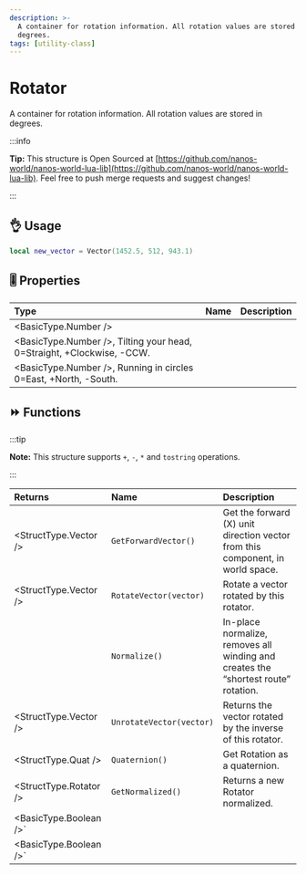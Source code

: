 ```yaml
---
description: >-
  A container for rotation information. All rotation values are stored in
  degrees.
tags: [utility-class]
---
```


# Rotator

A container for rotation information. All rotation values are stored in degrees.


:::info

**Tip:** This structure is Open Sourced at [https://github.com/nanos-world/nanos-world-lua-lib](https://github.com/nanos-world/nanos-world-lua-lib). Feel free to push merge requests and suggest changes!

:::

## 👌 Usage

```lua
local new_vector = Vector(1452.5, 512, 943.1)
```

## 🎚 Properties

| **Type** | **Name** | **Description** |
| :--- | :--- | :--- |
| <BasicType.Number /> |
| <BasicType.Number />, Tilting your head, 0=Straight, +Clockwise, -CCW. |
| <BasicType.Number />, Running in circles 0=East, +North, -South. |

## ⏩ Functions

:::tip

**Note:** This structure supports `+`, `-`, `*` and `tostring` operations.

:::

| **Returns** | **Name** | **Description** |
| :--- | :--- | :--- |
| <StructType.Vector /> | `GetForwardVector()` | Get the forward \(X\) unit direction vector from this component, in world space. |
| <StructType.Vector /> | `RotateVector(vector)` | Rotate a vector rotated by this rotator. |
|  | `Normalize()` | In-place normalize, removes all winding and creates the “shortest route” rotation. |
| <StructType.Vector /> | `UnrotateVector(vector)` | Returns the vector rotated by the inverse of this rotator. |
| <StructType.Quat /> | `Quaternion()` | Get Rotation as a quaternion. |
| <StructType.Rotator /> | `GetNormalized()` | Returns a new Rotator normalized. |
| <BasicType.Boolean />` |  |
| <BasicType.Boolean />` |  |

